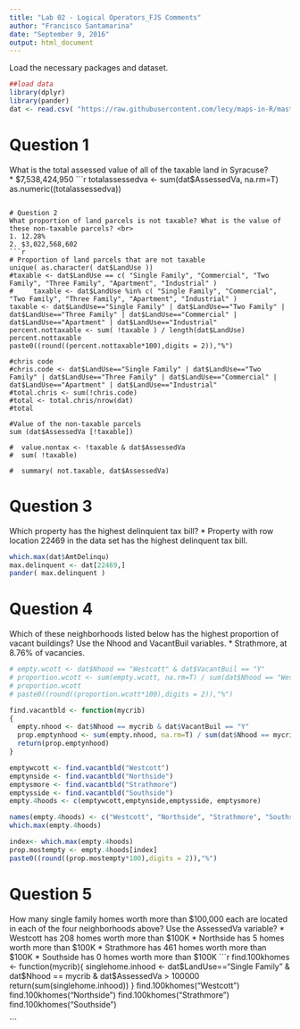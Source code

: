 ```yaml
---
title: "Lab 02 - Logical Operators_FJS Comments"
author: "Francisco Santamarina"
date: "September 9, 2016"
output: html_document
---
```

Load the necessary packages and dataset.
```r
##load data
library(dplyr)
library(pander)
dat <- read.csv( "https://raw.githubusercontent.com/lecy/maps-in-R/master/Data/syr_parcels.csv" )
```

# Question 1
What is the total assessed value of all of the taxable land in Syracuse?<br>
* $7,538,424,950
```r
totalassessedva <- sum(dat$AssessedVa, na.rm=T)
as.numeric((totalassessedva))
```

# Question 2
What proportion of land parcels is not taxable? What is the value of these non-taxable parcels? <br>
1. 12.28%
2. $3,022,568,602
```r
# Proportion of land parcels that are not taxable
unique( as.character( dat$LandUse ))
#taxable <- dat$LandUse == c( "Single Family", "Commercial", "Two Family", "Three Family", "Apartment", "Industrial" )
#     taxable <- dat$LandUse %in% c( "Single Family", "Commercial", "Two Family", "Three Family", "Apartment", "Industrial" )
taxable <- dat$LandUse=="Single Family" | dat$LandUse=="Two Family" | dat$LandUse=="Three Family" | dat$LandUse=="Commercial" | dat$LandUse=="Apartment" | dat$LandUse=="Industrial"
percent.nottaxable <- sum( !taxable ) / length(dat$LandUse)
percent.nottaxable
paste0((round((percent.nottaxable*100),digits = 2)),"%")

#chris code
#chris.code <- dat$LandUse=="Single Family" | dat$LandUse=="Two Family" | dat$LandUse=="Three Family" | dat$LandUse=="Commercial" | dat$LandUse=="Apartment" | dat$LandUse=="Industrial"
#total.chris <- sum(!chris.code)
#total <- total.chris/nrow(dat)
#total

#Value of the non-taxable parcels
sum (dat$AssessedVa [!taxable])

#  value.nontax <- !taxable & dat$AssessedVa
#  sum( !taxable)

#  summary( not.taxable, dat$AssessedVa)
```

# Question 3
Which property has the highest delinquient tax bill?
* Property with row location 22469 in the data set has the highest delinquent tax bill.
```r
which.max(dat$AmtDelinqu)
max.delinquent <- dat[22469,]
pander( max.delinquent )
```

# Question 4
Which of these neighborhoods listed below has the highest proportion of vacant buildings? Use the Nhood
and VacantBuil variables.
* Strathmore, at 8.76% of vacancies.
```r
# empty.wcott <- dat$Nhood == "Westcott" & dat$VacantBuil == "Y"
# proportion.wcott <- sum(empty.wcott, na.rm=T) / sum(dat$Nhood == "Westcott", na.rm=T)
# proportion.wcott
# paste0((round((proportion.wcott*100),digits = 2)),"%")

find.vacantbld <- function(mycrib)
{
  empty.nhood <- dat$Nhood == mycrib & dat$VacantBuil == "Y"  
  prop.emptynhood <- sum(empty.nhood, na.rm=T) / sum(dat$Nhood == mycrib, na.rm=T)
  return(prop.emptynhood)
}

emptywcott <- find.vacantbld("Westcott")
emptynside <- find.vacantbld("Northside")
emptysmore <- find.vacantbld("Strathmore")
emptysside <- find.vacantbld("Southside")
empty.4hoods <- c(emptywcott,emptynside,emptysside, emptysmore)

names(empty.4hoods) <- c("Westcott", "Northside", "Strathmore", "Southside")
which.max(empty.4hoods)

index<- which.max(empty.4hoods)
prop.mostempty <- empty.4hoods[index]
paste0((round((prop.mostempty*100),digits = 2)),"%")
```

# Question 5
How many single family homes worth more than $100,000 each are located in each of the four neighborhoods
above? Use the AssessedVa variable?
* Westcott has 208 homes worth more than $100K
* Northside has 5 homes worth more than $100K
* Strathmore has 461 homes worth more than $100K
* Southside has 0 homes worth more than $100K
```r
find.100khomes <- function(mycrib){
  singlehome.inhood <- dat$LandUse=="Single Family" & dat$Nhood == mycrib & dat$AssessedVa > 100000 
  return(sum(singlehome.inhood))
}
find.100khomes("Westcott")
find.100khomes("Northside")
find.100khomes("Strathmore")
find.100khomes("Southside")

```

